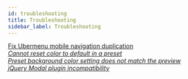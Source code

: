 ```yaml
---
id: troubleshooting
title: Troubleshooting
sidebar_label: Troubleshooting
---
```


<a className="jump-to" href="/next/bb-theme/troubleshooting/fix-ubermenu-mobile-navigation-duplication" aria-label="Fix Ubermenu mobile navigation duplication">
  <div className="jump-to--main">
    Fix Ubermenu mobile navigation duplication
  </div>
  <div className="jump-to--icon">
    <i className="fas fa-chevron-right" />
  </div>
</a>

<a className="jump-to" href="/next/bb-theme/troubleshooting/cannot-reset-color-to-default" aria-label="Cannot reset color to default in a preset">
  <div className="jump-to--main">
    Cannot reset color to default in a preset
  </div>
  <div className="jump-to--icon">
    <i className="fas fa-chevron-right" />
  </div>
</a>

<a className="jump-to" href="/next/bb-theme/troubleshooting/background-color-in-customizer-doesnt-match-the-preview" aria-label="Preset background color setting does not match the preview">
  <div className="jump-to--main">
    Preset background color setting does not match the preview
  </div>
  <div className="jump-to--icon">
    <i className="fas fa-chevron-right" />
  </div>
</a>

<a className="jump-to" href="/next/bb-theme/troubleshooting/jquery-modal-incompatibility" aria-label="jQuery Modal plugin incompatibility">
  <div className="jump-to--main">
    jQuery Modal plugin incompatibility
  </div>
  <div className="jump-to--icon">
    <i className="fas fa-chevron-right" />
  </div>
</a>
